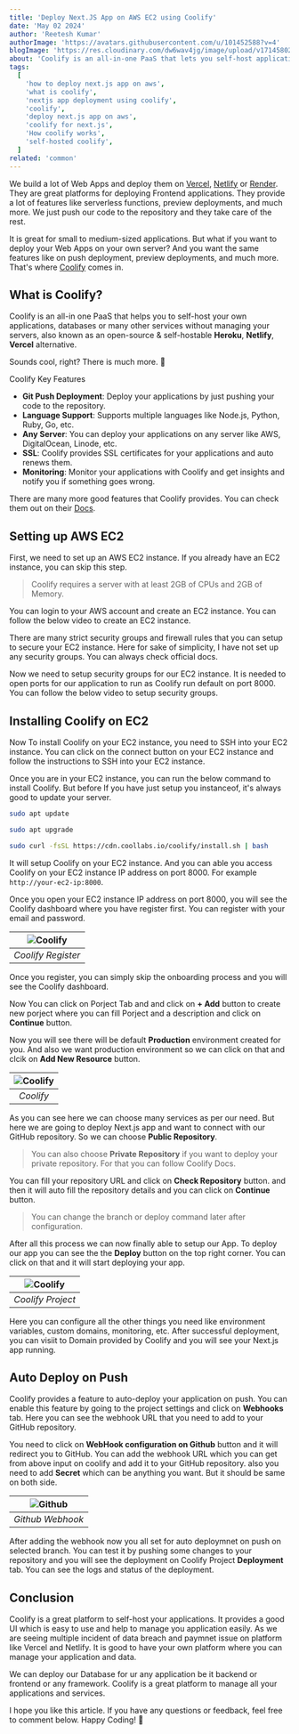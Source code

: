 ```yaml
---
title: 'Deploy Next.JS App on AWS EC2 using Coolify'
date: 'May 02 2024'
author: 'Reetesh Kumar'
authorImage: 'https://avatars.githubusercontent.com/u/101452588?v=4'
blogImage: 'https://res.cloudinary.com/dw6wav4jg/image/upload/v1714580286/coolify_wiqr4x.png'
about: 'Coolify is an all-in-one PaaS that lets you self-host applications, databases, and services without server management, serving as an open-source alternative to Heroku, Netlify, and Vercel.'
tags:
  [
    'how to deploy next.js app on aws',
    'what is coolify',
    'nextjs app deployment using coolify',
    'coolify',
    'deploy next.js app on aws',
    'coolify for next.js',
    'How coolify works',
    'self-hosted coolify',
  ]
related: 'common'
---
```


<TableContent title="Deploy Next.JS App on AWS EC2 using Coolify" />

We build a lot of Web Apps and deploy them on [Vercel](https://vercel.com), [Netlify](https://www.netlify.com/) or [Render](https://render.com/). They are great platforms for deploying Frontend applications. They provide a lot of features like serverless functions, preview deployments, and much more. We just push our code to the repository and they take care of the rest.

It is great for small to medium-sized applications. But what if you want to deploy your Web Apps on your own server? And you want the same features like on push deployment, preview deployments, and much more. That's where [Coolify](https://coolify.io/) comes in.

## What is Coolify?

Coolify is an all-in one PaaS that helps you to self-host your own applications, databases or many other services without managing your servers, also known as an open-source & self-hostable **Heroku**, **Netlify**, **Vercel** alternative.

Sounds cool, right? There is much more. 🥳

<SubHeadings>Coolify Key Features</SubHeadings>

- **Git Push Deployment**: Deploy your applications by just pushing your code to the repository.
- **Language Support**: Supports multiple languages like Node.js, Python, Ruby, Go, etc.
- **Any Server**: You can deploy your applications on any server like AWS, DigitalOcean, Linode, etc.
- **SSL**: Coolify provides SSL certificates for your applications and auto renews them.
- **Monitoring**: Monitor your applications with Coolify and get insights and notify you if something goes wrong.

There are many more good features that Coolify provides. You can check them out on their [Docs](https://coolify.io/docs/introduction).

## Setting up AWS EC2

First, we need to set up an AWS EC2 instance. If you already have an EC2 instance, you can skip this step.

> Coolify requires a server with at least 2GB of CPUs and 2GB of Memory.

You can login to your AWS account and create an EC2 instance. You can follow the below video to create an EC2 instance.

<Youtube
  id="yFT9X50DYqA?si=VS3_FmdLPNgWuwkN"
  name="Deploy Next.JS App on AWS EC2 using Coolify"
/>

<Callout emoji="💡" isRegular={true}>
  There are many strict security groups and firewall rules that you can setup to
  secure your EC2 instance. Here for sake of simplicity, I have not set up any
  security groups. You can always check official docs.
</Callout>

Now we need to setup security groups for our EC2 instance. It is needed to open ports for our application to run as Coolify run default on port 8000. You can follow the below video to setup security groups.

<Youtube
  id="-362WYJInUQ?si=vymMZFi07emTMa_b"
  name="Deploy Next.JS App on AWS EC2 using Coolify"
/>

<Advertise title="IndexedDB in Recat using Dexie.js" />

<Separator />

## Installing Coolify on EC2

Now To install Coolify on your EC2 instance, you need to SSH into your EC2 instance. You can click on the connect button on your EC2 instance and follow the instructions to SSH into your EC2 instance.

Once you are in your EC2 instance, you can run the below command to install Coolify. But before If you have just setup you instanceof, it's always good to update your server.

```bash
sudo apt update

sudo apt upgrade

sudo curl -fsSL https://cdn.coollabs.io/coolify/install.sh | bash
```

It will setup Coolify on your EC2 instance. And you can able you access Coolify on your EC2 instance IP address on port 8000. For example `http://your-ec2-ip:8000`.

Once you open your EC2 instance IP address on port 8000, you will see the Coolify dashboard where you have register first. You can register with your email and password.

| ![Coolify](https://res.cloudinary.com/dw6wav4jg/image/upload/v1714595698/Image_02-05-24_at_2.03_AM_gt4pwi.jpg) |
| :------------------------------------------------------------------------------------------------------------: |
|                                               _Coolify Register_                                               |

Once you register, you can simply skip the onboarding process and you will see the Coolify dashboard.

Now You can click on Porject Tab and and click on **+ Add** button to create new porject where you can fill Porject and a description and click on **Continue** button.

Now you will see there will be default **Production** environment created for you. And also we want production environment so we can click on that and clcik on **Add New Resource** button.

| ![Coolify](https://res.cloudinary.com/dw6wav4jg/image/upload/v1714596386/Image_02-05-24_at_2.16_AM_edcqko.jpg) |
| :------------------------------------------------------------------------------------------------------------: |
|                                                   _Coolify_                                                    |

As you can see here we can choose many services as per our need. But here we are going to deploy Next.js app and want to connect with our GitHub repository. So we can choose **Public Repository**.

> You can also choose **Private Repository** if you want to deploy your private repository. For that you can follow Coolify Docs.

You can fill your repository URL and click on **Check Repository** button. and then it will auto fill the repository details and you can click on **Continue** button.

> You can change the branch or deploy command later after configuration.

After all this process we can now finally able to setup our App. To deploy our app you can see the the **Deploy** button on the top right corner. You can click on that and it will start deploying your app.

| ![Coolify](https://res.cloudinary.com/dw6wav4jg/image/upload/v1714596973/Image_02-05-24_at_2.25_AM_q8bnss.jpg) |
| :------------------------------------------------------------------------------------------------------------: |
|                                               _Coolify Project_                                                |

Here you can configure all the other things you need like environment variables, custom domains, monitoring, etc. After successful deployment, you can visiit to Domain provided by Coolify and you will see your Next.js app running.

<Separator />

## Auto Deploy on Push

Coolify provides a feature to auto-deploy your application on push. You can enable this feature by going to the project settings and click on **Webhooks** tab. Here you can see the webhook URL that you need to add to your GitHub repository.

You need to click on **WebHook configuration on Github** button and it will redirect you to GitHub. You can add the webhook URL which you can get from above input on coolify and add it to your GitHub repository. also you need to add **Secret** which can be anything you want. But it should be same on both side.

| ![Github](https://res.cloudinary.com/dw6wav4jg/image/upload/v1714623829/Image_02-05-24_at_9.53_AM_z3wdku.jpg) |
| :-----------------------------------------------------------------------------------------------------------: |
|                                               _Github Webhook_                                                |

After adding the webhook now you all set for auto deploymnet on push on selected branch. You can test it by pushing some changes to your repository and you will see the deployment on Coolify Project **Deployment** tab. You can see the logs and status of the deployment.

<Separator />

## Conclusion

Coolify is a great platform to self-host your applications. It provides a good UI which is easy to use and help to manage you application easily. As we are seeing multiple incident of data breach and paymnet issue on platform like Vercel and Netlify. It is good to have your own platform where you can manage your application and data.

We can deploy our Database for ur any application be it backend or frontend or any framework. Coolify is a great platform to manage all your applications and services.

I hope you like this article. If you have any questions or feedback, feel free to comment below. Happy Coding! 🚀

